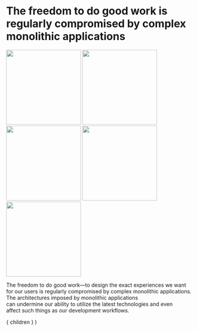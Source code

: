 
# The freedom to do good work is regularly compromised by complex monolithic applications

<Appear>
  <img src={ shopifyLogo } width="200px"/>
  <img src={ drupalLogo } width="200px" />
  <img src={ joomlaLogo } width="200px" />
  <img src={ magentoLogo } width="200px" />
  <img src={ wordpressLogo } width="200px" />
</Appear>

<Notes>
  <p>
    The freedom to do good work—to design 
    the exact experiences we want for our 
    users is regularly compromised by 
    complex monolithic applications.
    The architectures imposed by monolithic
    applications can undermine our ability to
    utilize the latest technologies and even 
    affect such things as our development
    workflows.
  </p>
</Notes>

  <Layout>
    { children }
  </Layout>
)
